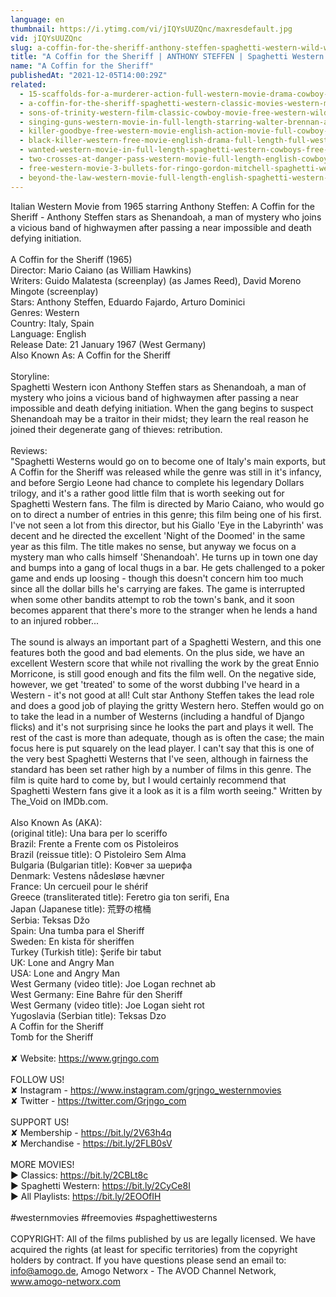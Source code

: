 ```yaml
---
language: en
thumbnail: https://i.ytimg.com/vi/jIQYsUUZQnc/maxresdefault.jpg
vid: jIQYsUUZQnc
slug: a-coffin-for-the-sheriff-anthony-steffen-spaghetti-western-wild-west-english
title: "A Coffin for the Sheriff | ANTHONY STEFFEN | Spaghetti Western | Wild West | English"
name: "A Coffin for the Sheriff"
publishedAt: "2021-12-05T14:00:29Z"
related:
  - 15-scaffolds-for-a-murderer-action-full-western-movie-drama-cowboy-film-english
  - a-coffin-for-the-sheriff-spaghetti-western-classic-movies-western-movie-cowboy-film
  - sons-of-trinity-western-film-classic-cowboy-movie-free-western-wild-west-full-length-movie
  - singing-guns-western-movie-in-full-length-starring-walter-brennan-action-film-free-movie
  - killer-goodbye-free-western-movie-english-action-movie-full-cowboy-film
  - black-killer-western-free-movie-english-drama-full-length-full-western-film
  - wanted-western-movie-in-full-length-spaghetti-western-cowboys-free-movie
  - two-crosses-at-danger-pass-western-movie-full-length-english-cowboy-film
  - free-western-movie-3-bullets-for-ringo-gordon-mitchell-spaghetti-western-full-youtube-movie
  - beyond-the-law-western-movie-full-length-english-spaghetti-western-full-free-youtube-movies
---
```


Italian Western Movie from 1965 starring Anthony Steffen: A Coffin for the Sheriff - Anthony Steffen stars as Shenandoah, a man of mystery who joins a vicious band of highwaymen after passing a near impossible and death defying initiation.<br />
<br />
A Coffin for the Sheriff (1965)<br />
Director: Mario Caiano (as William Hawkins)<br />
Writers: Guido Malatesta (screenplay) (as James Reed), David Moreno Mingote (screenplay)<br />
Stars: Anthony Steffen, Eduardo Fajardo, Arturo Dominici <br />
Genres: Western <br />
Country: Italy, Spain<br />
Language: English<br />
Release Date: 21 January 1967 (West Germany) <br />
Also Known As: A Coffin for the Sheriff <br />
<br />
Storyline:<br />
Spaghetti Western icon Anthony Steffen stars as Shenandoah, a man of mystery who joins a vicious band of highwaymen after passing a near impossible and death defying initiation. When the gang begins to suspect Shenandoah may be a traitor in their midst; they learn the real reason he joined their degenerate gang of thieves: retribution.<br />
<br />
Reviews:<br />
"Spaghetti Westerns would go on to become one of Italy's main exports, but A Coffin for the Sheriff was released while the genre was still in it's infancy, and before Sergio Leone had chance to complete his legendary Dollars trilogy, and it's a rather good little film that is worth seeking out for Spaghetti Western fans. The film is directed by Mario Caiano, who would go on to direct a number of entries in this genre; this film being one of his first. I've not seen a lot from this director, but his Giallo 'Eye in the Labyrinth' was decent and he directed the excellent 'Night of the Doomed' in the same year as this film. The title makes no sense, but anyway we focus on a mystery man who calls himself 'Shenandoah'. He turns up in town one day and bumps into a gang of local thugs in a bar. He gets challenged to a poker game and ends up loosing - though this doesn't concern him too much since all the dollar bills he's carrying are fakes. The game is interrupted when some other bandits attempt to rob the town's bank, and it soon becomes apparent that there's more to the stranger when he lends a hand to an injured robber...<br />
<br />
The sound is always an important part of a Spaghetti Western, and this one features both the good and bad elements. On the plus side, we have an excellent Western score that while not rivalling the work by the great Ennio Morricone, is still good enough and fits the film well. On the negative side, however, we get 'treated' to some of the worst dubbing I've heard in a Western - it's not good at all! Cult star Anthony Steffen takes the lead role and does a good job of playing the gritty Western hero. Steffen would go on to take the lead in a number of Westerns (including a handful of Django flicks) and it's not surprising since he looks the part and plays it well. The rest of the cast is more than adequate, though as is often the case; the main focus here is put squarely on the lead player. I can't say that this is one of the very best Spaghetti Westerns that I've seen, although in fairness the standard has been set rather high by a number of films in this genre. The film is quite hard to come by, but I would certainly recommend that Spaghetti Western fans give it a look as it is a film worth seeing." Written by The_Void on IMDb.com.<br />
<br />
Also Known As (AKA):<br />
(original title): Una bara per lo sceriffo<br />
Brazil: Frente a Frente com os Pistoleiros<br />
Brazil (reissue title): O Pistoleiro Sem Alma<br />
Bulgaria (Bulgarian title): Ковчег за шерифа<br />
Denmark: Vestens nådesløse hævner<br />
France: Un cercueil pour le shérif<br />
Greece (transliterated title): Feretro gia ton serifi, Ena<br />
Japan (Japanese title): 荒野の棺桶<br />
Serbia: Teksas Džo<br />
Spain: Una tumba para el Sheriff<br />
Sweden: En kista för sheriffen<br />
Turkey (Turkish title): Şerife bir tabut<br />
UK: Lone and Angry Man<br />
USA: Lone and Angry Man<br />
West Germany (video title): Joe Logan rechnet ab<br />
West Germany: Eine Bahre für den Sheriff<br />
West Germany (video title): Joe Logan sieht rot<br />
Yugoslavia (Serbian title): Teksas Dzo<br />
 A Coffin for the Sheriff<br />
 Tomb for the Sheriff<br />
<br />
✘ Website: https://www.grjngo.com<br />
<br />
FOLLOW US!<br />
✘ Instagram - https://www.instagram.com/grjngo_westernmovies<br />
✘ Twitter - https://twitter.com/Grjngo_com<br />
<br />
SUPPORT US!<br />
✘ Membership - https://bit.ly/2V63h4q<br />
✘ Merchandise - https://bit.ly/2FLB0sV<br />
<br />
MORE MOVIES! <br />
► Classics: https://bit.ly/2CBLt8c <br />
► Spaghetti Western: https://bit.ly/2CyCe8I <br />
► All Playlists: https://bit.ly/2EOOfIH <br />
<br />
#westernmovies #freemovies #spaghettiwesterns<br />
<br />
COPYRIGHT: All of the films published by us are legally licensed. We have acquired the rights (at least for specific territories) from the copyright holders by contract. If you have questions please send an email to: info@amogo.de, Amogo Networx - The AVOD Channel Network, www.amogo-networx.com
